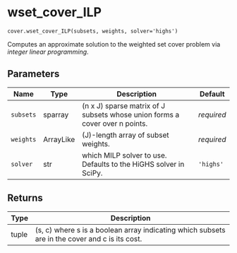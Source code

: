 # wset_cover_ILP { #geomcover.cover.wset_cover_ILP }

`cover.wset_cover_ILP(subsets, weights, solver='highs')`

Computes an approximate solution to the weighted set cover problem via *integer linear programming*.

## Parameters

| Name      | Type      | Description                                                                 | Default    |
|-----------|-----------|-----------------------------------------------------------------------------|------------|
| `subsets` | sparray   | (n x J) sparse matrix of J subsets whose union forms a cover over n points. | _required_ |
| `weights` | ArrayLike | (J)-length array of subset weights.                                         | _required_ |
| `solver`  | str       | which MILP solver to use. Defaults to the HiGHS solver in SciPy.            | `'highs'`  |

## Returns

| Type   | Description                                                                                    |
|--------|------------------------------------------------------------------------------------------------|
| tuple  | (s, c) where s is a boolean array indicating which subsets are in the cover and c is its cost. |